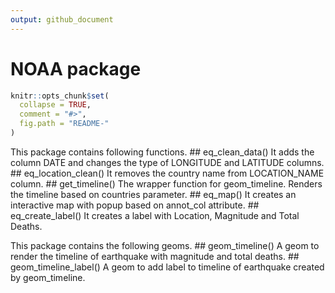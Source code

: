 ```yaml
---
output: github_document
---
```

# NOAA package 
<!-- README.md is generated from README.Rmd. Please edit that file -->

```r
knitr::opts_chunk$set(
  collapse = TRUE,
  comment = "#>",
  fig.path = "README-"
)
```

This package contains following functions.
## eq_clean_data()
  It adds the column DATE and changes the type of LONGITUDE and LATITUDE columns.
## eq_location_clean()
  It removes the country name from LOCATION_NAME column.
## get_timeline()
  The wrapper function for geom_timeline. Renders the timeline based on countries parameter.
## eq_map()
  It creates an interactive map with popup based on annot_col attribute.
## eq_create_label()
  It creates a label with Location, Magnitude and Total Deaths.
  
This package contains the following geoms.
## geom_timeline()
  A geom to render the timeline of earthquake with magnitude and total deaths.
## geom_timeline_label()
  A geom to add label to timeline of earthquake created by geom_timeline.
